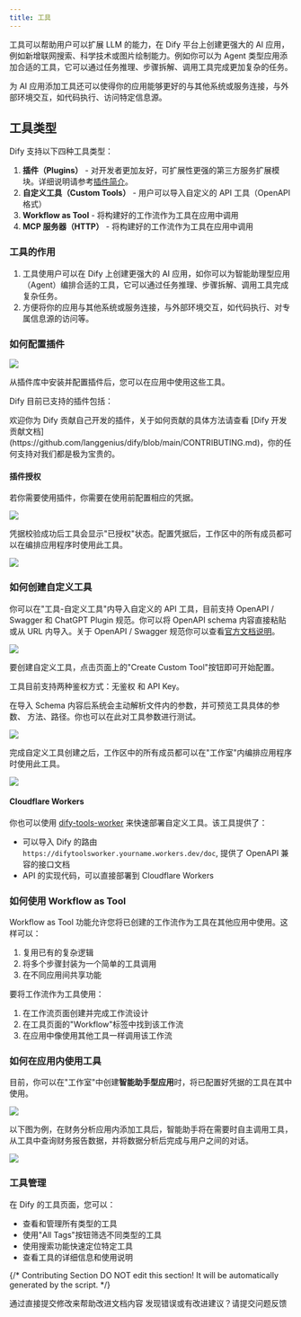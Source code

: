 ```yaml
---
title: 工具
---
```


工具可以帮助用户可以扩展 LLM 的能力，在 Dify 平台上创建更强大的 AI 应用，例如新增联网搜索、科学技术或图片绘制能力。例如你可以为 Agent 类型应用添加合适的工具，它可以通过任务推理、步骤拆解、调用工具完成更加复杂的任务。

为 AI 应用添加工具还可以使得你的应用能够更好的与其他系统或服务连接，与外部环境交互，如代码执行、访问特定信息源。

## 工具类型

Dify 支持以下四种工具类型：

1. **插件（Plugins）** - 对开发者更加友好，可扩展性更强的第三方服务扩展模块。详细说明请参考[插件简介](/zh-hans/plugins/introduction)。
2. **自定义工具（Custom Tools）** - 用户可以导入自定义的 API 工具（OpenAPI 格式）
3. **Workflow as Tool** - 将构建好的工作流作为工具在应用中调用
4. **MCP 服务器（HTTP）** - 将构建好的工作流作为工具在应用中调用


### 工具的作用

1. 工具使用户可以在 Dify 上创建更强大的 AI 应用，如你可以为智能助理型应用（Agent）编排合适的工具，它可以通过任务推理、步骤拆解、调用工具完成复杂任务。
2. 方便将你的应用与其他系统或服务连接，与外部环境交互，如代码执行、对专属信息源的访问等。

### 如何配置插件

![](https://assets-docs.dify.ai/2025/04/a432b5067adff5513e49d9302e1e4e05.png)

从插件库中安装并配置插件后，您可以在应用中使用这些工具。


Dify 目前已支持的插件包括：

<Info>
欢迎你为 Dify 贡献自己开发的插件，关于如何贡献的具体方法请查看 [Dify 开发贡献文档](https://github.com/langgenius/dify/blob/main/CONTRIBUTING.md)，你的任何支持对我们都是极为宝贵的。
</Info>

#### 插件授权

若你需要使用插件，你需要在使用前配置相应的凭据。

![](https://assets-docs.dify.ai/2025/04/a784c7ee71d45f4a987210d0938a779f.png)

凭据校验成功后工具会显示"已授权"状态。配置凭据后，工作区中的所有成员都可以在编排应用程序时使用此工具。

![](https://assets-docs.dify.ai/2025/04/e4dd64a7b49c11db81fb11eaefa2f6c1.png)

### 如何创建自定义工具

你可以在"工具-自定义工具"内导入自定义的 API 工具，目前支持 OpenAPI / Swagger 和 ChatGPT Plugin 规范。你可以将 OpenAPI schema 内容直接粘贴或从 URL 内导入。关于 OpenAPI / Swagger 规范你可以查看[官方文档说明](https://swagger.io/specification/)。

![](https://assets-docs.dify.ai/2025/04/0caedfe38c05ad2c225ccc5dcdef12dc.png)

要创建自定义工具，点击页面上的"Create Custom Tool"按钮即可开始配置。

工具目前支持两种鉴权方式：无鉴权 和 API Key。

在导入 Schema 内容后系统会主动解析文件内的参数，并可预览工具具体的参数、 方法、路径。你也可以在此对工具参数进行测试。

![](https://assets-docs.dify.ai/2025/04/4f343dcfaff5cf6b63d9422c29359a6f.png)

完成自定义工具创建之后，工作区中的所有成员都可以在"工作室"内编排应用程序时使用此工具。

![](https://assets-docs.dify.ai/2025/04/969c49092f61529829c50cc03e7fa9e9.png)

#### Cloudflare Workers

你也可以使用 [dify-tools-worker](https://github.com/crazywoola/dify-tools-worker) 来快速部署自定义工具。该工具提供了：

* 可以导入 Dify 的路由 `https://difytoolsworker.yourname.workers.dev/doc`, 提供了 OpenAPI 兼容的接口文档
* API 的实现代码，可以直接部署到 Cloudflare Workers

### 如何使用 Workflow as Tool

Workflow as Tool 功能允许您将已创建的工作流作为工具在其他应用中使用。这样可以：

1. 复用已有的复杂逻辑
2. 将多个步骤封装为一个简单的工具调用
3. 在不同应用间共享功能

要将工作流作为工具使用：

1. 在工作流页面创建并完成工作流设计
2. 在工具页面的"Workflow"标签中找到该工作流
3. 在应用中像使用其他工具一样调用该工作流

### 如何在应用内使用工具

目前，你可以在"工作室"中创建**智能助手型应用**时，将已配置好凭据的工具在其中使用。

![](https://assets-docs.dify.ai/2025/04/70c01de59cce8fce27b62040ab729e78.png)

以下图为例，在财务分析应用内添加工具后，智能助手将在需要时自主调用工具，从工具中查询财务报告数据，并将数据分析后完成与用户之间的对话。

![](https://assets-docs.dify.ai/2025/04/cbeb1e1435fa56c43c3be957aac1c5f2.png)

### 工具管理

在 Dify 的工具页面，您可以：

- 查看和管理所有类型的工具
- 使用"All Tags"按钮筛选不同类型的工具
- 使用搜索功能快速定位特定工具
- 查看工具的详细信息和使用说明

{/*
Contributing Section
DO NOT edit this section!
It will be automatically generated by the script.
*/}

<CardGroup cols="2">
    <Card
        title="编辑此页面"
        icon="pen-to-square"
        href="https://github.com/langgenius/dify-docs-mintlify/edit/main/zh-hans/guides/tools/readme.mdx"
    >
        通过直接提交修改来帮助改进文档内容
    </Card>
    <Card
        title="提交问题"
        icon="github"
        href="https://github.com/langgenius/dify-docs-mintlify/issues/new?title=文档问题%3A%20&body=%23%23%20问题描述%0A%3C%21--%20请简要描述您发现的问题%20--%3E%0A%0A%23%23%20页面链接%0Ahttps%3A%2F%2Fgithub.com%2Flanggenius%2Fdify-docs-mintlify%2Fblob%2Fmain%2Fzh-hans/guides/tools%2Freadme.mdx%0A%0A%23%23%20建议修改%0A%3C%21--%20如果有具体的修改建议，请在此说明%20--%3E%0A%0A%3C%21--%20感谢您对文档质量的关注！%20--%3E"
    >
        发现错误或有改进建议？请提交问题反馈
    </Card>
</CardGroup>
